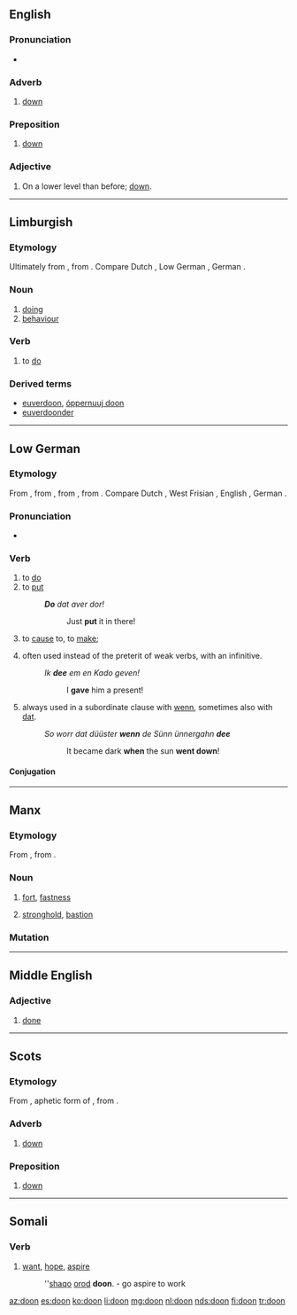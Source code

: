 ==English==

===Pronunciation===
* {{IPA|/duːn/|lang=en}}

===Adverb===
{{en-adv|-}}

# {{context|Geordie|lang=en}} [[down]]

===Preposition===
{{en-prep}}

# {{context|Geordie|lang=en}} [[down]]

===Adjective===
{{en-adj|-}}

# {{context|Geordie|lang=en}} On a lower level than before; [[down]].

----

==Limburgish==

===Etymology===
{{PIE root|li|dʰeh₁}}
Ultimately from {{etyl|gem-pro|li}} {{m|gem-pro|*dōną}}, from {{etyl|ine-pro|li}} {{m|ine-pro|*dʰeh₁-}}. Compare Dutch {{term|doen|lang=nl}}, Low German {{term|doon|lang=nds}}, German {{term|tun|lang=de}}.

===Noun===
{{head|li|noun|g=n}}

# [[doing]]
# [[behaviour]]

===Verb===
{{head|li|verb}}

# to [[do]]

{{li-conj8|
|2=Montfortian
|1stsv=ich doon
|1svsv=ich di-j
|1stvs=doon ich
|1svvs=di-j ich
|1sssv=ich daon
|1ssvs=daon ich
|2stsv=doe deis
|2svsv=doe di-js
|2stvs=deis se
|2svvs=di-js se
|2sssv=doe daons
|2ssvs=daons se
|3stsv=dae deitj
|3svsv=dae di-j
|3stvs=deitj'r
|3svvs=di-j d'r
|3sssv=dae daontj
|3ssvs=daontj'r
|1ptsv=weer doon
|1pvsv=weer di-jje
|1ptvs=doontj v'r
|1pvvs=di-jtj v'r
|1pssv=weer daone
|1psvs=daontj v'r
|2ptsv=geer doontj
|2pvsv=geer di-j
|2ptvs=doontj g'r
|2pvvs=di-j(tj) g'r
|2pssv=geer daontj
|2psvs=daontj g'r
|3ptsv=die doon
|3pvsv=die di-jje
|3ptvs=doon die
|3pvvs=di-jje die
|3pssv=die daone
|3psvs=daone die
|infin=(tö) doon
|gerun='t doon ''n''
|presp=donendje
|pastp=höbbe gedaon
|adjec=gedaon(e/e-n/er/es)
|adver=gedäöndjelik
|noun1='t [[gedoons]] ''n''
|imsim=dooch
|imspo=dootj
|imdua=doon
|implu=doontj
|enkel=daonem
}}

===Derived terms===
* [[euverdoon]], [[óppernuuj doon]]
* [[euverdoonder]]

----

==Low German==

===Etymology===
{{PIE root|nds|dʰeh₁}}
From {{etyl|gml|nds}} {{term|don|lang=gml}}, from {{etyl|osx|nds}} {{term|dōn|lang=osx}}, from {{etyl|gem-pro|nds}} {{m|gem-pro|*dōną}}, from {{etyl|ine-pro|nds}} {{m|ine-pro|*dʰeh₁-}}. Compare Dutch {{term|doen|lang=nds}}, West Frisian {{term|dwaan|lang=fy}}, English {{term|do|lang=en}}, German {{term|tun|lang=de}}.

===Pronunciation===
* {{IPA|/doːn/|lang=nds}}

===Verb===
{{head|nds|verb|third-person singular simple present|deit|past tense|dee|past participle|daan|auxiliary verb|hebben}}

# to [[do]]
# to [[put]]
#: '''''Do''' dat aver dor!''
#:: Just '''put''' it in there!
# {{context|auxiliary|lang=nds}} to [[cause]] to, to [[make]]; {{non-gloss definition|forms [[causative]] verbs}}
# {{context|auxiliary|preterite|lang=nds}} often used instead of the preterit of weak verbs, with an infinitive.
#: ''Ik '''dee''' em en Kado geven!''
#:: I '''gave''' him a present!
# {{context|auxiliary|preterite|lang=nds}} always used in a subordinate clause with [[wenn]], sometimes also with [[dat]].
#: ''So worr dat düüster '''wenn''' de Sünn ünnergahn '''dee'''''
#:: It became dark '''when''' the sun '''went down'''!

====Conjugation====
{{nds-conj-table<!--
-->|head=''doon'' (irregular verb)<!--

Present indicative
-->|do<!--
-->|deist<!--
-->|deit<!--
-->|doot<!--

Past indicative
-->|dee<!--
-->|deest<!--
-->|dee<!--
-->|deen<!--

Imperative
-->|do<!--
-->|doot<!--

Participles
-->|doon<!--
-->|daan<!--
-->}}

----

==Manx==

===Etymology===
From {{etyl|sga|gv}} {{term|dún|lang=sga}}, from {{etyl|cel-pro|gv}} {{m|cel-pro|*dūnom||stronghold}}.

===Noun===
{{gv-noun|m|doonyn|doon}}

# [[fort]], [[fastness]]
#: {{usex|{{l|gv|ta|Ta}}'{{l|gv|yn|n}} '''doon''' {{l|gv|ard}} {{l|gv|erskyn}} y {{l|gv|balley|valley}}.|t=''The fort commands the town.''|inline=1|lang=gv}}
# [[stronghold]], [[bastion]]

===Mutation===
{{gv mut cons|d|oon}}

----

==Middle English==

===Adjective===
{{head|enm|adjective}}

# [[done]]

----

==Scots==

===Etymology===
From {{etyl|ang|sco}} {{m|ang|dūne}}, aphetic form of {{m|ang|adune|adūne}}, from {{m|ang||of dūne|off the hill}}.

===Adverb===
{{sco-adv}}

# [[down]]

===Preposition===
{{sco-prep}}

# [[down]]

----

==Somali==

===Verb===
{{head|so|verb}}

# [[want]], [[hope]], [[aspire]]
#: ''[[shaqo]] [[orod]] '''doon'''. - go aspire to work

[[az:doon]]
[[es:doon]]
[[ko:doon]]
[[li:doon]]
[[mg:doon]]
[[nl:doon]]
[[nds:doon]]
[[fi:doon]]
[[tr:doon]]